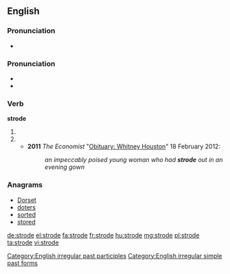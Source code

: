==English==

===Pronunciation===
* {{audio|en-us-strode.ogg|Audio (US)}}

===Pronunciation===
* {{IPA|/ˈstɻɔʊd/}}
* {{rhymes|əʊd}}

===Verb===
'''strode'''

# {{en-simple past of|stride}}
# {{past participle of|stride|lang=en}}
#*'''2011''' ''The Economist'' "[http://www.economist.com/node/21547749 Obituary: Whitney Houston]" 18 February 2012:
#*:''an impeccably poised young woman who had '''strode''' out in an evening gown''

===Anagrams===
* [[Dorset#English|Dorset]]
* [[doters#English|doters]]
* [[sorted#English|sorted]]
* [[stored#English|stored]]

[[Category:English irregular past participles]]
[[Category:English irregular simple past forms]]

[[de:strode]]
[[el:strode]]
[[fa:strode]]
[[fr:strode]]
[[hu:strode]]
[[mg:strode]]
[[pl:strode]]
[[ta:strode]]
[[vi:strode]]